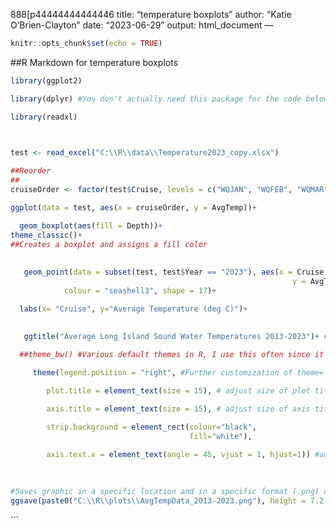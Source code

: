 888[p44444444444446
title: "temperature boxplots"
author: "Katie O'Brien-Clayton"
date: "2023-06-29"
output: html_document
---

```r
knitr::opts_chunk$set(echo = TRUE)
```
##R Markdown for temperature boxplots


```r
library(ggplot2)

library(dplyr) #You don't actually need this package for the code below but dplyr is very handy most of the time

library(readxl)

 

test <- read_excel("C:\\R\\data\\Temperature2023_copy.xlsx")

##Reorder
## 
cruiseOrder <- factor(test$Cruise, levels = c("WQJAN", "WQFEB", "WQMAR", "WQAPR", "WQMAY", "WQJUN", "HYJUN", "WQJUL", "HYJUL", "WQAUG", "HYAUG", "WQSEP", "HYSEP", "WQOCT", "WQNOV", "WQDEC"))

ggplot(data = test, aes(x = cruiseOrder, y = AvgTemp))+

  geom_boxplot(aes(fill = Depth))+
theme_classic()+
##Creates a boxplot and assigns a fill color
  
  
   geom_point(data = subset(test, test$Year == "2023"), aes(x = Cruise,
                                                               y = AvgTemp),
            colour = "seashell3", shape = 17)+

  labs(x= "Cruise", y="Average Temperature (deg C)")+
  
  
   ggtitle("Average Long Island Sound Water Temperatures 2013-2023")+ #Assigns a title and subtitle to the graphic

  ##theme_bw() #Various default themes in R, I use this often since it puts up a white background.

     theme(legend.position = "right", #Further customization of theme= none, left, right, top, bottom

        plot.title = element_text(size = 15), # adjust size of plot title

        axis.title = element_text(size = 15), # adjust size of axis title

        strip.background = element_rect(colour="black",
                                        fill="white"),
        
        axis.text.x = element_text(angle = 45, vjust = 1, hjust=1)) #adjust axis text
  
  

#Saves graphic in a specific location and in a specific format (.png) and size
ggsave(paste0("C:\\R\\plots\\AvgTempData_2013-2023.png"), height = 7.2, width = 10)
```
```

